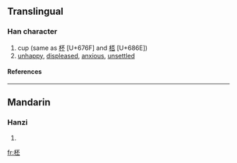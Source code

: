 ==Translingual==
===Han character===
{{Han char|rn=75|rad=木|as=05|sn=9|four=4191<sub>9</sub>|canj=木一火一 (DMFM)}}
# cup (same as [[杯]] [U+676F] and [[桮]] [U+686E])
# [[unhappy]], [[displeased]], [[anxious]], [[unsettled]]
====References====
{{Han ref|kx=0521.110|dkj=14669|hdz=21180.010|uh=67F8|ud=26616|bh=CF42|bd=53058}}

----
==Mandarin==
===Hanzi===
{{cmn-hanzi|pin=[[pēi]] (pei1)|wg=p'ei<sup>1</sup>}}
# {{defn|Mandarin}}

[[fr:柸]]